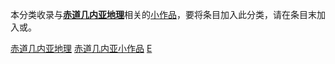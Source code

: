 {{WPSS-cat}}
{{Hidden category}}
本分类收录与'''[[赤道几内亚地理|赤道几内亚地理]]'''相关的[[Wikipedia:STUB|小作品]]，要将条目加入此分类，请在条目末加入'''{{tl|EquatorialGuinea-geo-stub}}'''或'''{{tl|赤道几内亚地理小作品}}'''。

[[Category:赤道几内亚地理|]]
[[Category:赤道几内亚小作品|]]
[[Category:非洲地理小作品|E]]